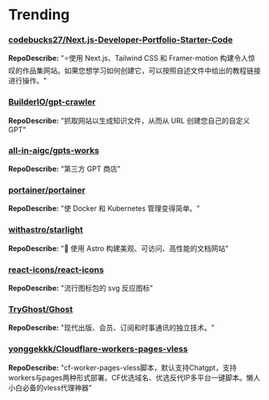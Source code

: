 # Trending

### [codebucks27/Next.js-Developer-Portfolio-Starter-Code](https://github.com/codebucks27/Next.js-Developer-Portfolio-Starter-Code)
**RepoDescribe:** "⭐使用 Next.js、Tailwind CSS 和 Framer-motion 构建令人惊叹的作品集网站。如果您想学习如何创建它，可以按照自述文件中给出的教程链接进行操作。"
  

### [BuilderIO/gpt-crawler](https://github.com/BuilderIO/gpt-crawler)
**RepoDescribe:** "抓取网站以生成知识文件，从而从 URL 创建您自己的自定义 GPT"
  

### [all-in-aigc/gpts-works](https://github.com/all-in-aigc/gpts-works)
**RepoDescribe:** "第三方 GPT 商店"
  

### [portainer/portainer](https://github.com/portainer/portainer)
**RepoDescribe:** "使 Docker 和 Kubernetes 管理变得简单。"
  

### [withastro/starlight](https://github.com/withastro/starlight)
**RepoDescribe:** "🌟 使用 Astro 构建美观、可访问、高性能的文档网站"
  

### [react-icons/react-icons](https://github.com/react-icons/react-icons)
**RepoDescribe:** "流行图标包的 svg 反应图标"
  

### [TryGhost/Ghost](https://github.com/TryGhost/Ghost)
**RepoDescribe:** "现代出版、会员、订阅和时事通讯的独立技术。"
  

### [yonggekkk/Cloudflare-workers-pages-vless](https://github.com/yonggekkk/Cloudflare-workers-pages-vless)
**RepoDescribe:** "cf-worker-pages-vless脚本，默认支持Chatgpt，支持workers与pages两种形式部署。CF优选域名、优选反代IP多平台一键脚本。懒人小白必备的vless代理神器"
  

